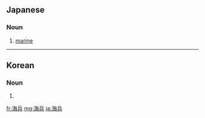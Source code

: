 ==Japanese==
{{ja-kanjitab|かい|へい|yomi=on}}

===Noun===
{{ja-noun|かいへい}}

# [[marine]]

----

==Korean==
{{ko-hanjatab|海|兵}}

===Noun===
{{ko-noun|rv=haebyeong|hangeul=해병}}

# {{hanja form of|해병|[[marine]]}}

[[fr:海兵]]
[[mg:海兵]]
[[ja:海兵]]